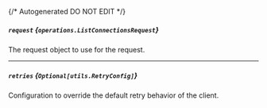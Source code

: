 {/* Autogenerated DO NOT EDIT  */}

##### `request` *{`operations.ListConnectionsRequest`}*
The request object to use for the request.

<Collapsible openLabel={Labels.showProperties} closeLabel={Labels.hideProperties}>
  <ListConnectionsRequest />
</Collapsible>

---
##### `retries` *{`Optional[utils.RetryConfig]`}*
Configuration to override the default retry behavior of the client.

<Collapsible openLabel={Labels.showProperties} closeLabel={Labels.hideProperties}>
  <Retryconfig />
</Collapsible>

